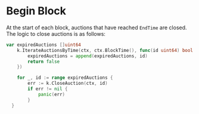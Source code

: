 
# Begin Block

At the start of each block, auctions that have reached `EndTime` are closed. The logic to close auctions is as follows:

```go
var expiredAuctions []uint64
	k.IterateAuctionsByTime(ctx, ctx.BlockTime(), func(id uint64) bool {
		expiredAuctions = append(expiredAuctions, id)
		return false
	})

	for _, id := range expiredAuctions {
		err := k.CloseAuction(ctx, id)
		if err != nil {
			panic(err)
		}
  }
```


>
